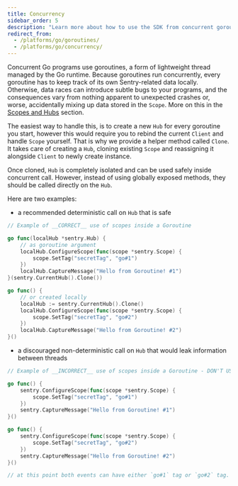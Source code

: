 ```yaml
---
title: Concurrency
sidebar_order: 5
description: "Learn more about how to use the SDK from concurrent goroutines."
redirect_from:
  - /platforms/go/goroutines/
  - /platforms/go/concurrency/
---
```


Concurrent Go programs use goroutines, a form of lightweight thread managed by the Go runtime. Because goroutines run concurrently, every goroutine has to keep track of its own Sentry-related data locally. Otherwise, data races can introduce subtle bugs to your programs, and the consequences vary from nothing apparent to unexpected crashes or, worse, accidentally mixing up data stored in the `Scope`. More on this in the [Scopes and Hubs](../enriching-events/scopes/) section.

The easiest way to handle this, is to create a new `Hub` for every goroutine you start, however this would require you to rebind the current `Client` and handle `Scope` yourself. That is why we provide a helper method called `Clone`. It takes care of creating a `Hub`, cloning existing `Scope` and reassigning it alongside `Client` to newly create instance.

Once cloned, `Hub` is completely isolated and can be used safely inside concurrent call. However, instead of using globally exposed methods, they should be called directly on the `Hub`.

Here are two examples:

- a recommended deterministic call on `Hub` that is safe

```go
// Example of __CORRECT__ use of scopes inside a Goroutine

go func(localHub *sentry.Hub) {
	// as goroutine argument
	localHub.ConfigureScope(func(scope *sentry.Scope) {
		scope.SetTag("secretTag", "go#1")
	})
	localHub.CaptureMessage("Hello from Goroutine! #1")
}(sentry.CurrentHub().Clone())

go func() {
	// or created locally
	localHub := sentry.CurrentHub().Clone()
	localHub.ConfigureScope(func(scope *sentry.Scope) {
		scope.SetTag("secretTag", "go#2")
	})
	localHub.CaptureMessage("Hello from Goroutine! #2")
}()
```

- a discouraged non-deterministic call on `Hub` that would leak information between threads

```go
// Example of __INCORRECT__ use of scopes inside a Goroutine - DON'T USE IT!

go func() {
	sentry.ConfigureScope(func(scope *sentry.Scope) {
		scope.SetTag("secretTag", "go#1")
	})
	sentry.CaptureMessage("Hello from Goroutine! #1")
}()

go func() {
	sentry.ConfigureScope(func(scope *sentry.Scope) {
		scope.SetTag("secretTag", "go#2")
	})
	sentry.CaptureMessage("Hello from Goroutine! #2")
}()

// at this point both events can have either `go#1` tag or `go#2` tag. We'll never know.
```
